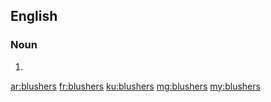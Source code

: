 ==English==

===Noun===
{{head|en|plural}}

# {{plural of|blusher|lang=en}}

[[ar:blushers]]
[[fr:blushers]]
[[ku:blushers]]
[[mg:blushers]]
[[my:blushers]]